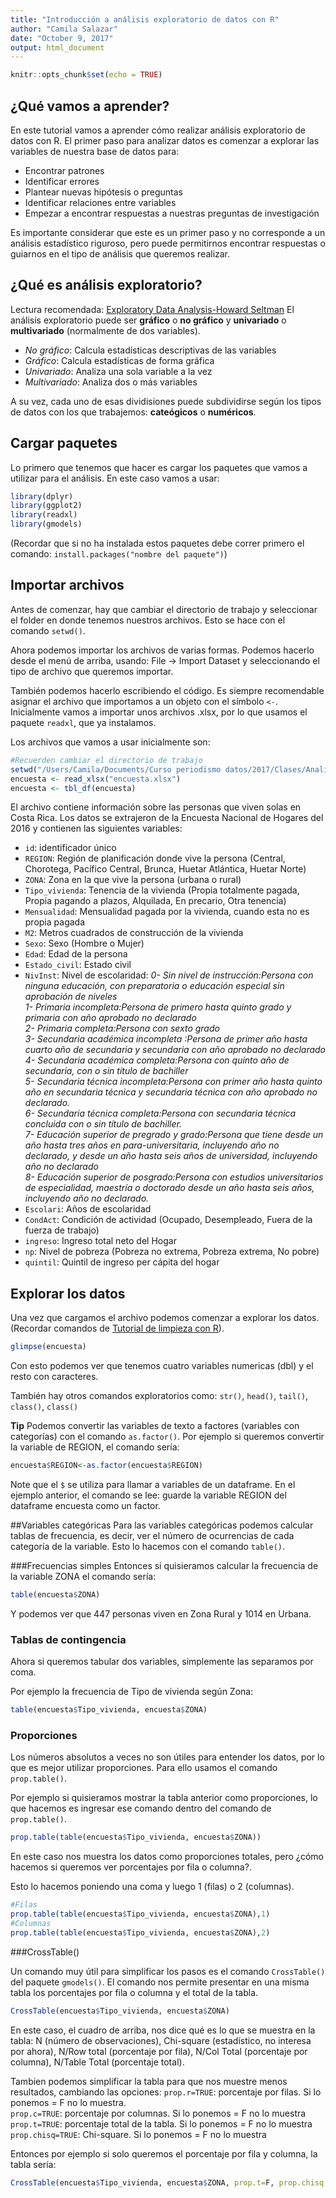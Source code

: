 ```yaml
---
title: "Introducción a análisis exploratorio de datos con R"
author: "Camila Salazar"
date: "October 9, 2017"
output: html_document
---
```


```r
knitr::opts_chunk$set(echo = TRUE)
```

## ¿Qué vamos a aprender?

En este tutorial vamos a aprender cómo realizar análisis exploratorio de datos con R. El primer paso para analizar datos es comenzar a explorar las variables de nuestra base de datos para: 

* Encontrar patrones  
* Identificar errores   
* Plantear nuevas hipótesis o preguntas  
* Identificar relaciones entre variables  
* Empezar a encontrar respuestas a nuestras preguntas de investigación  

Es importante considerar que este es un primer paso y no corresponde a un análisis estadístico riguroso, pero puede permitirnos encontrar respuestas o guiarnos en el tipo de análisis que queremos realizar.

## ¿Qué es análisis exploratorio?

Lectura recomendada: [Exploratory Data Analysis-Howard Seltman](http://www.stat.cmu.edu/~hseltman/309/Book/chapter4.pdf)
El análisis exploratorio puede ser **gráfico** o **no gráfico** y **univariado** o **multivariado** (normalmente de dos variables).

* *No gráfico*: Calcula estadísticas descriptivas de las variables
* *Gráfico*: Calcula estadísticas de forma gráfica 
* *Univariado*: Analiza una sola variable a la vez
* *Multivariado*: Analiza dos o más variables

A su vez, cada uno de esas dividisiones puede subdividirse según los tipos de datos con los que trabajemos: **cateógicos** o **numéricos**.

## Cargar paquetes

Lo primero que tenemos que hacer es cargar los paquetes que vamos a utilizar para el análisis.  En este caso vamos a usar: 
```r
library(dplyr)
library(ggplot2) 
library(readxl)
library(gmodels)
```

(Recordar que si no ha instalada estos paquetes debe correr primero el comando: `install.packages("nombre del paquete")`)

## Importar archivos
Antes de comenzar, hay que cambiar el directorio de trabajo y seleccionar el folder en donde tenemos nuestros archivos.  Esto se hace con el comando `setwd()`.

Ahora podemos importar los archivos de varias formas.  Podemos hacerlo desde el menú de arriba, usando: File -> Import Dataset y seleccionando el tipo de archivo que queremos importar.  

También podemos hacerlo escribiendo el código.  Es siempre recomendable asignar el archivo que importamos a un objeto con el símbolo `<-`.  Inicialmente vamos a importar unos archivos .xlsx, por lo que usamos el paquete `readxl`, que ya instalamos.  

Los archivos que vamos a usar inicialmente son:
```r
#Recuerden cambiar el directorio de trabajo
setwd("/Users/Camila/Documents/Curso periodismo datos/2017/Clases/Analisis_R")
encuesta <- read_xlsx("encuesta.xlsx")
encuesta <- tbl_df(encuesta)
```

El archivo contiene información sobre las personas que viven solas en Costa Rica.  Los datos se extrajeron de la Encuesta Nacional de Hogares del 2016 y contienen las siguientes variables:

* `id`:  identificador único  
* `REGION`: Región de planificación donde vive la persona (Central, Chorotega, Pacífico Central, Brunca, Huetar Atlántica, Huetar Norte)  
* `ZONA`: Zona en la que vive la persona (urbana o rural)  
* `Tipo_vivienda`: Tenencia de la vivienda (Propia totalmente pagada, Propia pagando a plazos, Alquilada, En precario, Otra tenencia)  
* `Mensualidad`: Mensualidad pagada por la vivienda, cuando esta no es propia pagada  
* `M2`: Metros cuadrados de construcción de la vivienda  
* `Sexo`: Sexo (Hombre o Mujer)  
* `Edad`: Edad de la persona  
* `Estado_civil`: Estado civil  
* `NivInst`: Nivel de escolaridad:
*0- Sin nivel de instrucción:Persona con ninguna educación, con preparatoria o educación especial sin aprobación de niveles*  
*1- Primaria incompleta:Persona de primero hasta quinto grado y primaria con año aprobado no declarado*  
*2- Primaria completa:Persona con sexto grado*  
*3- Secundaria académica incompleta :Persona de primer año hasta cuarto año de secundaria y secundaria con año aprobado no declarado*  
*4- Secundaria académica completa:Persona con quinto año de secundaria, con o sin título de bachiller*  
*5- Secundaria técnica incompleta:Persona con primer año hasta quinto año en secundaria técnica y secundaria técnica con año aprobado no declarado.*  
*6- Secundaria técnica completa:Persona con secundaria técnica concluida con o sin título de bachiller.*  
*7- Educación superior de pregrado y grado:Persona que tiene desde un año hasta tres años en para-universitaria, incluyendo año no declarado, y desde un año hasta seis años de universidad, incluyendo año no declarado*  
*8- Educación superior de posgrado:Persona con estudios universitarios de especialidad, maestría o doctorado desde un año hasta seis años, incluyendo año no declarado.*     
* `Escolari`: Años de escolaridad  
* `CondAct`: Condición de actividad (Ocupado, Desempleado, Fuera de la fuerza de trabajo)  
* `ingreso`: Ingreso total neto del Hogar  
* `np`: Nivel de pobreza (Pobreza no extrema, Pobreza extrema, No pobre)  
* `quintil`: Quintil de ingreso per cápita del hogar  



## Explorar los datos

Una vez que cargamos el archivo podemos comenzar a explorar los datos.  (Recordar comandos de [Tutorial de limpieza con R](http://rpubs.com/camilamila/limpieza)).

```r
glimpse(encuesta)
```

Con esto podemos ver que tenemos cuatro variables numericas (dbl) y el resto con caracteres.  

También hay otros comandos exploratorios como: `str()`, `head()`, `tail()`, `class()`, `class()`

**Tip**
Podemos convertir las variables de texto a factores (variables con categorías) con el comando `as.factor()`.  Por ejemplo si queremos convertir la variable de REGION, el comando sería: 

```r
encuesta$REGION<-as.factor(encuesta$REGION)
```

Note que el `$` se utiliza para llamar a variables de un dataframe.  En el ejemplo anterior, el comando se lee: guarde la variable REGION del dataframe encuesta como un factor.  

##Variables categóricas
Para las variables categóricas podemos calcular tablas de frecuencia, es decir, ver el número de ocurrencias de cada categoría de la variable.  Esto lo hacemos con el comando `table()`.

###Frecuencias simples
Entonces si quisieramos calcular la frecuencia de la variable ZONA el comando sería: 
```r
table(encuesta$ZONA)
```
Y podemos ver que 447 personas viven en Zona Rural y 1014 en Urbana.  

### Tablas de contingencia
Ahora si queremos tabular dos variables, simplemente las separamos por coma. 

Por ejemplo la frecuencia de Tipo de vivienda según Zona:
```r
table(encuesta$Tipo_vivienda, encuesta$ZONA)
```

### Proporciones
Los números absolutos a veces no son útiles para entender los datos, por lo que es mejor utilizar proporciones.  Para ello usamos el comando `prop.table()`.  

Por ejemplo si quisieramos mostrar la tabla anterior como proporciones, lo que hacemos es ingresar ese comando dentro del comando de `prop.table()`.
```r
prop.table(table(encuesta$Tipo_vivienda, encuesta$ZONA))
```

En este caso nos muestra los datos como proporciones totales, pero ¿cómo hacemos si queremos ver porcentajes por fila o columna?.

Esto lo hacemos poniendo una coma y luego 1 (filas) o 2 (columnas).  

```r
#Filas
prop.table(table(encuesta$Tipo_vivienda, encuesta$ZONA),1)
#Columnas
prop.table(table(encuesta$Tipo_vivienda, encuesta$ZONA),2)
```

###CrossTable()

Un comando muy útil para simplificar los pasos es el comando `CrossTable()` del paquete `gmodels()`.  El comando nos permite presentar en una misma tabla los porcentajes por fila o columna y el total de la tabla.  

```r
CrossTable(encuesta$Tipo_vivienda, encuesta$ZONA)
```

En este caso, el cuadro de arriba, nos dice qué es lo que se muestra en la tabla: N (número de observaciones), Chi-square (estadístico, no interesa por ahora), N/Row total (porcentaje por fila), N/Col Total (porcentaje por columna), N/Table Total (porcentaje total).

Tambien podemos simplificar la tabla para que nos muestre menos resultados, cambiando las opciones:
`prop.r=TRUE`: porcentaje por filas.  Si lo ponemos = F no lo muestra.  
`prop.c=TRUE`: porcentaje por columnas.  Si lo ponemos = F no lo muestra  
`prop.t=TRUE`: porcentaje total de la tabla.  Si lo ponemos = F no lo muestra  
`prop.chisq=TRUE`: Chi-square. Si lo ponemos = F no lo muestra  

Entonces por ejemplo si solo queremos el porcentaje por fila y columna, la tabla sería: 
```r
CrossTable(encuesta$Tipo_vivienda, encuesta$ZONA, prop.t=F, prop.chisq = F)
```
